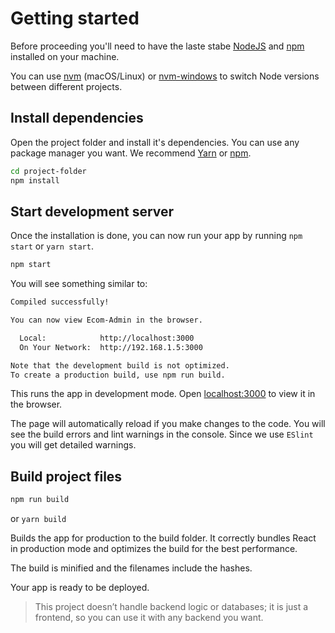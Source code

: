 # Getting started

Before proceeding you'll need to have the laste stabe <a href="https://nodejs.org/en/" target="_blank">NodeJS</a> and <a href="https://www.npmjs.com"  target="_blank">npm</a> installed on your machine.

You can use <a href="https://github.com/creationix/nvm#installation" target="_blank">nvm</a> (macOS/Linux) or <a href="https://github.com/coreybutler/nvm-windows#node-version-manager-nvm-for-windows" target="_blank">nvm-windows</a> to switch Node versions between different projects.

## Install dependencies
Open the project folder and install it's dependencies. You can use any package manager you want. We recommend <a href="https://yarnpkg.com" target="_blank">Yarn</a> or <a href="https://www.npmjs.com"  target="_blank">npm</a>.

```sh
cd project-folder
npm install
```

## Start development server

Once the installation is done, you can now run your app by running `npm start` or `yarn start`.

```sh
npm start
```

You will see something similar to:

```sh
Compiled successfully!

You can now view Ecom-Admin in the browser.

  Local:            http://localhost:3000
  On Your Network:  http://192.168.1.5:3000

Note that the development build is not optimized.
To create a production build, use npm run build.
```

This runs the app in development mode. Open <a href="http://localhost:3000" target="_blank">localhost:3000</a> to view it in the browser.

The page will automatically reload if you make changes to the code. You will see the build errors and lint warnings in the console. Since we use `ESlint` you will get detailed warnings.

## Build project files

```sh
npm run build
```

or `yarn build`

Builds the app for production to the build folder. It correctly bundles React in production mode and optimizes the build for the best performance.

The build is minified and the filenames include the hashes.

Your app is ready to be deployed.

> This project doesn’t handle backend logic or databases; it is just a frontend, so you can use it with any backend you want.
